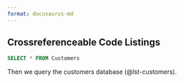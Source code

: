 ```yaml
---
format: docusaurus-md
---
```


## Crossreferenceable Code Listings

```{#lst-customers .sql lst-cap="Customers Query"}
SELECT * FROM Customers
```

Then we query the customers database (@lst-customers).
